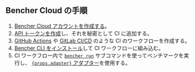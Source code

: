 ## Bencher Cloud の手順

1. [Bencher Cloud アカウントを作成する][bencher sign up]。
2. [API トークンを作成][console users tokens add]し、それを秘密として CI に追加する。
3. [GitHub Actions][github actions] や [GitLab CI/CD][gitlab ci cd] のような CI のワークフローを作成する。
4. [Bencher CLI をインストール][install bencher cli]して CI ワークフローに組み込む。
5. CI ワークフロー内で <code><a href="/ja/docs/explanation/bencher-run/">bencher run</a></code>
   サブコマンドを使ってベンチマークを実行し、
   <a href={props.url}> <code>{props.adapter}</code> アダプター</a>を使用する。

[bencher sign up]: /auth/signup/
[console users tokens add]: /console/users/tokens/add
[github actions]: /ja/docs/how-to/github-actions/
[gitlab ci cd]: /ja/docs/how-to/gitlab-ci-cd/
[install bencher cli]: /ja/docs/how-to/install-cli/
[adapter rust_criterion]: /ja/docs/explanation/adapters/#-rust-criterion